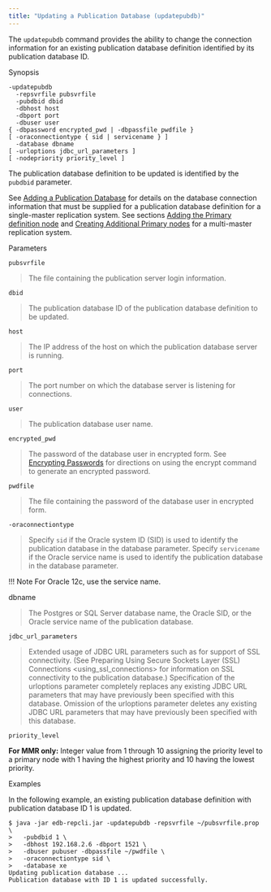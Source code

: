 ```yaml
---
title: "Updating a Publication Database (updatepubdb)"
---
```


<div id="updating_publication_database" class="registered_link"></div>

The `updatepubdb` command provides the ability to change the connection information for an existing publication database definition identified by its publication database ID.

Synopsis

```text
-updatepubdb
  -repsvrfile pubsvrfile
  -pubdbid dbid
  -dbhost host
  -dbport port
  -dbuser user
{ -dbpassword encrypted_pwd | -dbpassfile pwdfile }
[ -oraconnectiontype { sid | servicename } ]
  -database dbname
[ -urloptions jdbc_url_parameters ]
[ -nodepriority priority_level ]
```

The publication database definition to be updated is identified by the `pubdbid` parameter.

See [Adding a Publication Database](../../05_smr_operation/02_creating_publication/02_adding_pub_database/#adding_pub_database) for details on the database connection information that must be supplied for a publication database definition for a single-master replication system. See sections [Adding the Primary definition node](../../06_mmr_operation/02_creating_publication_mmr/#adding_pdn) and [Creating Additional Primary nodes](../../06_mmr_operation/03_creating_primary_nodes/#creating_primary_nodes) for a multi-master replication system.

Parameters

`pubsvrfile`

> The file containing the publication server login information.

`dbid`

> The publication database ID of the publication database definition to be updated.

`host`

> The IP address of the host on which the publication database server is running.

`port`

> The port number on which the database server is listening for connections.

`user`

> The publication database user name.

`encrypted_pwd`

> The password of the database user in encrypted form. See [Encrypting Passwords](04_encrypt_password/#encrypt_password) for directions on using the encrypt command to generate an encrypted password.

`pwdfile`

> The file containing the password of the database user in encrypted form.

`-oraconnectiontype`

> Specify `sid` if the Oracle system ID (SID) is used to identify the publication database in the database parameter. Specify `servicename` if the Oracle service name is used to identify the publication database in the database parameter.

!!! Note
    For Oracle 12c, use the service name.

dbname

> The Postgres or SQL Server database name, the Oracle SID, or the Oracle service name of the publication database.

`jdbc_url_parameters`

> Extended usage of JDBC URL parameters such as for support of SSL connectivity. (See <span class="title-ref">Preparing Using Secure Sockets Layer (SSL) Connections &lt;using_ssl_connections></span> for information on SSL connectivity to the publication database.) Specification of the urloptions parameter completely replaces any existing JDBC URL parameters that may have previously been specified with this database. Omission of the urloptions parameter deletes any existing JDBC URL parameters that may have previously been specified with this database.

`priority_level`

**For MMR only:** Integer value from 1 through 10 assigning the priority level to a primary node with 1 having the highest priority and 10 having the lowest priority.

Examples

In the following example, an existing publication database definition with publication database ID 1 is updated.

```text
$ java -jar edb-repcli.jar -updatepubdb -repsvrfile ~/pubsvrfile.prop \
>   -pubdbid 1 \
>   -dbhost 192.168.2.6 -dbport 1521 \
>   -dbuser pubuser -dbpassfile ~/pwdfile \
>   -oraconnectiontype sid \
>   -database xe
Updating publication database ...
Publication database with ID 1 is updated successfully.
```
